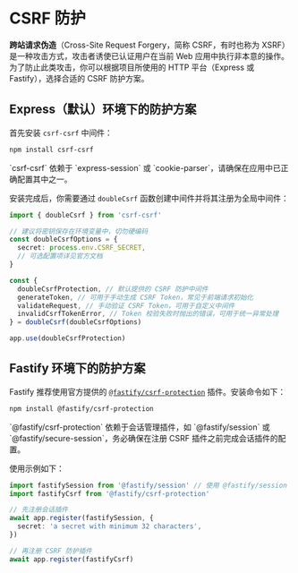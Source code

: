 # CSRF 防护

**跨站请求伪造**（Cross-Site Request Forgery，简称 CSRF，有时也称为 XSRF）是一种攻击方式，攻击者诱使已认证用户在当前 Web 应用中执行非本意的操作。为了防止此类攻击，你可以根据项目所使用的 HTTP 平台（Express 或 Fastify），选择合适的 CSRF 防护方案。

## Express（默认）环境下的防护方案

首先安装 `csrf-csrf` 中间件：

```bash
npm install csrf-csrf
```

<CalloutInfo>
  `csrf-csrf` 依赖于 `express-session` 或
  `cookie-parser`，请确保在应用中已正确配置其中之一。
</CalloutInfo>

安装完成后，你需要通过 `doubleCsrf` 函数创建中间件并将其注册为全局中间件：

```ts
import { doubleCsrf } from 'csrf-csrf'

// 建议将密钥保存在环境变量中，切勿硬编码
const doubleCsrfOptions = {
  secret: process.env.CSRF_SECRET,
  // 可选配置项详见官方文档
}

const {
  doubleCsrfProtection, // 默认提供的 CSRF 防护中间件
  generateToken, // 可用于手动生成 CSRF Token，常见于前端请求初始化
  validateRequest, // 手动验证 CSRF Token，可用于自定义中间件
  invalidCsrfTokenError, // Token 校验失败时抛出的错误，可用于统一异常处理
} = doubleCsrf(doubleCsrfOptions)

app.use(doubleCsrfProtection)
```

## Fastify 环境下的防护方案

Fastify 推荐使用官方提供的 [`@fastify/csrf-protection`](https://github.com/fastify/csrf-protection#usage) 插件。安装命令如下：

```bash
npm install @fastify/csrf-protection
```

<CalloutInfo type="warning">
  `@fastify/csrf-protection` 依赖于会话管理插件，如 `@fastify/session` 或
  `@fastify/secure-session`，务必确保在注册 CSRF 插件之前完成会话插件的配置。
</CalloutInfo>

使用示例如下：

```ts
import fastifySession from '@fastify/session' // 使用 @fastify/session 管理会话
import fastifyCsrf from '@fastify/csrf-protection'

// 先注册会话插件
await app.register(fastifySession, {
  secret: 'a secret with minimum 32 characters',
})

// 再注册 CSRF 防护插件
await app.register(fastifyCsrf)
```
